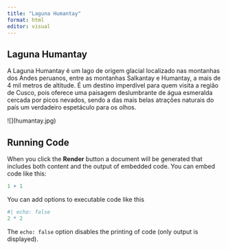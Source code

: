 ```yaml
---
title: "Laguna Humantay"
format: html
editor: visual
---
```


## Laguna Humantay

A Laguna Humantay é um lago de origem glacial localizado nas montanhas dos Andes peruanos, entre as montanhas Salkantay e Humantay, a mais de 4 mil metros de altitude. É um destino imperdível para quem visita a região de Cusco, pois oferece uma paisagem deslumbrante de água esmeralda cercada por picos nevados, sendo a das mais belas atrações naturais do país um verdadeiro espetáculo para os olhos.\

!\[\](humantay.jpg)

## Running Code

When you click the **Render** button a document will be generated that includes both content and the output of embedded code. You can embed code like this:

```r
1 + 1
```

You can add options to executable code like this

```r
#| echo: false
2 * 2
```

The `echo: false` option disables the printing of code (only output is displayed).
